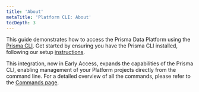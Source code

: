 ```yaml
---
title: 'About'
metaTitle: 'Platform CLI: About'
tocDepth: 3
---
```


<TopBlock>

This guide demonstrates how to access the Prisma Data Platform using the [Prisma CLI](/orm/tools/prisma-cli). Get started by ensuring you have the Prisma CLI installed, following our setup [instructions](/orm/tools/prisma-cli#installation).

This integration, now in Early Access, expands the capabilities of the Prisma CLI, enabling management of your Platform projects directly from the command line. For a detailed overview of all the commands, please refer to the [Commands page](/platform/platform-cli/commands).

</TopBlock>

